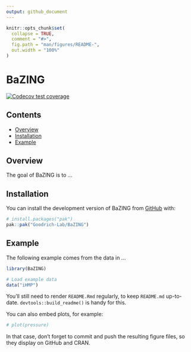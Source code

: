 ```yaml
---
output: github_document
---
```


<!-- README.md is generated from README.Rmd. Please edit that file -->

```r
knitr::opts_chunk$set(
  collapse = TRUE,
  comment = "#>",
  fig.path = "man/figures/README-",
  out.width = "100%"
)
```

# BaZING

<!-- badges: start -->
[![Codecov test coverage](https://codecov.io/gh/Goodrich-Lab/BaZING/branch/main/graph/badge.svg)](https://app.codecov.io/gh/Goodrich-Lab/BaZING?branch=main)
<!-- badges: end -->


## Contents

- [Overview](#overview)
- [Installation](#overview)
- [Example](#example)



## Overview

The goal of BaZING is to ...


## Installation

You can install the development version of BaZING from [GitHub](https://github.com/) with:

``` r
# install.packages("pak")
pak::pak("Goodrich-Lab/BaZING")
```


## Example

The following example comes from the data in ... 


```r
library(BaZING)

# Load example data
data("iHMP")


```






<!-- delete information below this line before final submission -->


You'll still need to render `README.Rmd` regularly, to keep `README.md` up-to-date. `devtools::build_readme()` is handy for this.

You can also embed plots, for example:

```r
# plot(pressure)
```

In that case, don't forget to commit and push the resulting figure files, so they display on GitHub and CRAN.
